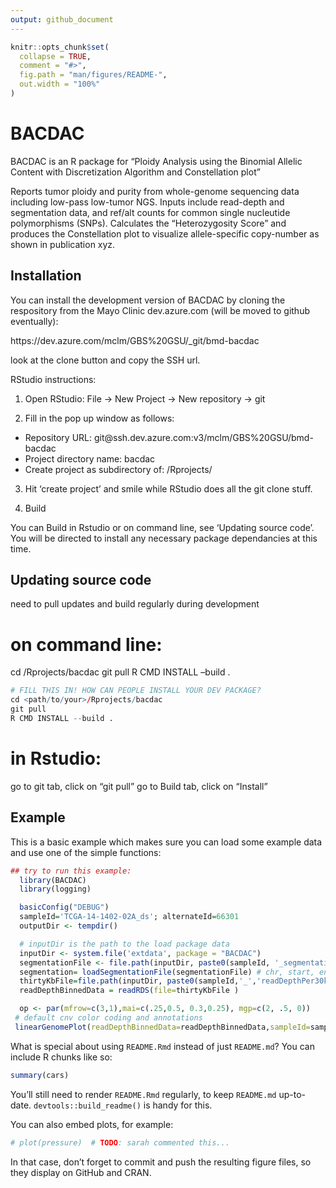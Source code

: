 ```yaml
---
output: github_document
---
```


<!-- README.md is generated from README.Rmd. Please edit that file -->

```r
knitr::opts_chunk$set(
  collapse = TRUE,
  comment = "#>",
  fig.path = "man/figures/README-",
  out.width = "100%"
)
```

# BACDAC

<!-- badges: start -->
<!-- badges: end -->

BACDAC is an R package for "Ploidy Analysis using the Binomial Allelic Content with Discretization Algorithm and Constellation plot"

Reports tumor ploidy and purity from whole-genome sequencing data including low-pass low-tumor NGS.
    Inputs include read-depth and segmentation data, and ref/alt counts for common single nucleutide polymorphisms (SNPs). Calculates 
    the "Heterozygosity Score" and produces the Constellation plot to visualize allele-specific copy-number as shown in publication xyz.


## Installation

You can install the development version of BACDAC by cloning the respository from the Mayo Clinic dev.azure.com (will be moved to github eventually):

https://dev.azure.com/mclm/GBS%20GSU/_git/bmd-bacdac

look at the clone button and copy the SSH url.

RStudio instructions:

1)	Open  RStudio:
File -> New Project -> New repository  -> git

2)	Fill in the pop up window as follows:

- Repository URL: git@ssh.dev.azure.com:v3/mclm/GBS%20GSU/bmd-bacdac
- Project directory name:	bacdac
- Create project as subdirectory of:    <path/to/your>/Rprojects/

3)	Hit ‘create project’ and smile while RStudio does all the git clone stuff.

4) Build

You can Build in Rstudio or on command line, see 'Updating source code'.
You will be directed to install any necessary package dependancies at this time.


## Updating source code

need to pull updates and build regularly during development

# on command line:
cd <path/to/your>/Rprojects/bacdac
git pull
R CMD INSTALL --build .

``` r
# FILL THIS IN! HOW CAN PEOPLE INSTALL YOUR DEV PACKAGE?
cd <path/to/your>/Rprojects/bacdac
git pull
R CMD INSTALL --build .
```

# in Rstudio:
go to git tab, click on "git pull"
go to Build tab, click on "Install"




## Example

This is a basic example which makes sure you can load some example data and use one of the simple functions:

```r
## try to run this example:
  library(BACDAC)
  library(logging)

  basicConfig("DEBUG")
  sampleId='TCGA-14-1402-02A_ds'; alternateId=66301
  outputDir <- tempdir()

  # inputDir is the path to the load package data
  inputDir <- system.file('extdata', package = "BACDAC")
  segmentationFile <- file.path(inputDir, paste0(sampleId, '_segmentation.csv'))
  segmentation= loadSegmentationFile(segmentationFile) # chr, start, end, rd per segment
  thirtyKbFile=file.path(inputDir, paste0(sampleId,'_','readDepthPer30kbBin.Rds'))
  readDepthBinnedData = readRDS(file=thirtyKbFile )

  op <- par(mfrow=c(3,1),mai=c(.25,0.5, 0.3,0.25), mgp=c(2, .5, 0))
 # default cnv color coding and annotations
 linearGenomePlot(readDepthBinnedData=readDepthBinnedData,sampleId=sampleId,segmentation=segmentation)


```

What is special about using `README.Rmd` instead of just `README.md`? You can include R chunks like so:

```r
summary(cars)
```

You'll still need to render `README.Rmd` regularly, to keep `README.md` up-to-date. `devtools::build_readme()` is handy for this.

You can also embed plots, for example:

```r
# plot(pressure)  # TODO: sarah commented this...
```

In that case, don't forget to commit and push the resulting figure files, so they display on GitHub and CRAN.
